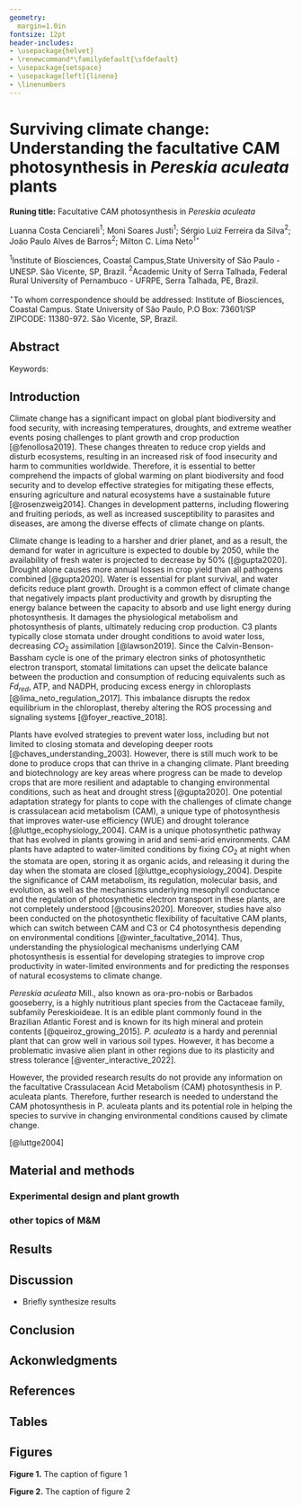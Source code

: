 ```yaml
---
geometry: 
  margin=1.0in
fontsize: 12pt 
header-includes:
- \usepackage{helvet}
- \renewcommand*\familydefault{\sfdefault}
- \usepackage{setspace}
- \usepackage[left]{lineno}
- \linenumbers
---
```


# Surviving climate change: Understanding the facultative CAM photosynthesis in *Pereskia aculeata* plants

**Runing title:** Facultative CAM photosynthesis in *Pereskia aculeata*

Luanna Costa Cenciareli${^1}$; Moni Soares Justi${^1}$; Sérgio Luiz Ferreira da Silva${^2}$; João Paulo Alves de Barros${^2}$; Milton C. Lima Neto${^1}{^\star}$

${^1}$Institute of Biosciences, Coastal Campus,State University of São Paulo - UNESP. São Vicente, SP, Brazil. ${^2}$Academic Unity of Serra Talhada, Federal Rural University of Pernambuco - UFRPE, Serra Talhada, PE, Brazil.

${^\star}$To whom correspondence should be addressed: \href{mailto:milton.lima-neto@unesp.br}{milton.lima-neto@unesp.br} Institute of Biosciences, Coastal Campus. State University of São Paulo, P.O Box: 73601/SP ZIPCODE: 11380-972. São Vicente, SP, Brazil.

\vspace{2mm}

## Abstract

Keywords:

\newpage

## Introduction

Climate change has a significant impact on global plant biodiversity and food security, with increasing temperatures, droughts, and extreme weather events posing challenges to plant growth and crop production [@fenollosa2019]. These changes threaten to reduce crop yields and disturb ecosystems, resulting in an increased risk of food insecurity and harm to communities worldwide. Therefore, it is essential to better comprehend the impacts of global warming on plant biodiversity and food security and to develop effective strategies for mitigating these effects, ensuring agriculture and natural ecosystems have a sustainable future [@rosenzweig2014]. Changes in development patterns, including flowering and fruiting periods, as well as increased susceptibility to parasites and diseases, are among the diverse effects of climate change on plants.

Climate change is leading to a harsher and drier planet, and as a result, the demand for water in agriculture is expected to double by 2050, while the availability of fresh water is projected to decrease by 50% ([@gupta2020]. Drought alone causes more annual losses in crop yield than all pathogens combined [@gupta2020]. Water is essential for plant survival, and water deficits reduce plant growth. Drought is a common effect of climate change that negatively impacts plant productivity and growth by disrupting the energy balance between the capacity to absorb and use light energy during photosynthesis. It damages the physiological metabolism and photosynthesis of plants, ultimately reducing crop production. C3 plants typically close stomata under drought conditions to avoid water loss, decreasing $CO_2$ assimilation [@lawson2019]. Since the Calvin-Benson-Bassham cycle is one of the primary electron sinks of photosynthetic electron transport, stomatal limitations can upset the delicate balance between the production and consumption of reducing equivalents such as $Fd_{red}$, ATP, and NADPH, producing excess energy in chloroplasts [@lima_neto_regulation_2017]. This imbalance disrupts the redox equilibrium in the chloroplast, thereby altering the ROS processing and signaling systems [@foyer_reactive_2018].

Plants have evolved strategies to prevent water loss, including but not limited to closing stomata and developing deeper roots [@chaves_understanding_2003]. However, there is still much work to be done to produce crops that can thrive in a changing climate. Plant breeding and biotechnology are key areas where progress can be made to develop crops that are more resilient and adaptable to changing environmental conditions, such as heat and drought stress [@gupta2020]. One potential adaptation strategy for plants to cope with the challenges of climate change is crassulacean acid metabolism (CAM), a unique type of photosynthesis that improves water-use efficiency (WUE) and drought tolerance [@luttge_ecophysiology_2004]. CAM is a unique photosynthetic pathway that has evolved in plants growing in arid and semi-arid environments. CAM plants have adapted to water-limited conditions by fixing $CO_2$ at night when the stomata are open, storing it as organic acids, and releasing it during the day when the stomata are closed [@luttge_ecophysiology_2004]. Despite the significance of CAM metabolism, its regulation, molecular basis, and evolution, as well as the mechanisms underlying mesophyll conductance and the regulation of photosynthetic electron transport in these plants, are not completely understood [@cousins2020]. Moreover, studies have also been conducted on the photosynthetic flexibility of facultative CAM plants, which can switch between CAM and C3 or C4 photosynthesis depending on environmental conditions [@winter_facultative_2014]. Thus, understanding the physiological mechanisms underlying CAM photosynthesis is essential for developing strategies to improve crop productivity in water-limited environments and for predicting the responses of natural ecosystems to climate change.

*Pereskia aculeata* Mill., also known as ora-pro-nobis or Barbados gooseberry, is a highly nutritious plant species from the Cactaceae family, subfamily Pereskioideae. It is an edible plant commonly found in the Brazilian Atlantic Forest and is known for its high mineral and protein contents [@queiroz_growing_2015]. *P. aculeata* is a hardy and perennial plant that can grow well in various soil types. However, it has become a problematic invasive alien plant in other regions due to its plasticity and stress tolerance [@venter_interactive_2022].

However, the provided research results do not provide any information on the facultative Crassulacean Acid Metabolism (CAM) photosynthesis in P. aculeata plants. Therefore, further research is needed to understand the CAM photosynthesis in P. aculeata plants and its potential role in helping the species to survive in changing environmental conditions caused by climate change.

[@luttge2004]

## Material and methods

### Experimental design and plant growth

### other topics of M&M

## Results

## Discussion

-   Briefly synthesize results

## Conclusion

## Ackonwledgments

\clearpage

## References

::: {#refs}
:::

\newpage

## Tables

## Figures

**Figure 1.** The caption of figure 1

\newpage

**Figure 2.** The caption of figure 2
